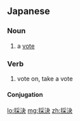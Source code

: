 ==Japanese==
{{ja-kanjitab|さい|けつ|yomi=on}}

===Noun===
{{ja-noun|さいけつ}}

# a [[vote]]

===Verb===
{{ja-verb-suru|tr=trans|さいけつ}}

# vote on, take a vote
#: {{ja-usex|法案を採決する|ほうあん を さいけつ する|vote on a bill}}

====Conjugation====
{{ja-suru|さいけつ}}

[[lo:採決]]
[[mg:採決]]
[[zh:採決]]